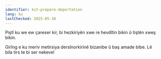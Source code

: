 ```yaml
---
identifier: kit-prepare-deportation
lang: ku
lastChecked: 2025-05-30
---
```


<BlockBox identifier="prepare-deportation">
    <Block identifier="prepare-deportation" collection="flyers"/>
</BlockBox>

Piştî ku we ew çareser kir, bi hezkiriyên xwe re hevdîtin bikin û tiştên xweş bikin.

Girîng e ku meriv metirsiya dersînorkirinê bizanibe û baş amade bibe. Lê bila tirs te bi ser nekeve!
